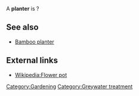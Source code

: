 A '''planter''' is ?

==See also==
* [[Bamboo planter]]

==External links==
* [[Wikipedia:Flower pot]]

[[Category:Gardening]]
[[Category:Greywater treatment]]